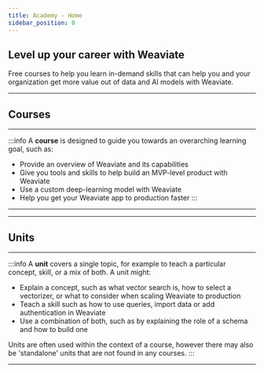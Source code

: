 ```yaml
---
title: Academy - Home
sidebar_position: 0
---
```



## Level up your career with Weaviate

Free courses to help you learn in-demand skills that can help you and your organization get more value out of data and AI models with Weaviate.

-----
## Courses
-----

:::info
A **course** is designed to guide you towards an overarching learning goal, such as:

- Provide an overview of Weaviate and its capabilities
- Give you tools and skills to help build an MVP-level product with Weaviate
- Use a custom deep-learning model with Weaviate
- Help you get your Weaviate app to production faster
:::

-----

<Courses courseData={courseData}/>

-----
## Units
-----

:::info
A **unit** covers a single topic, for example to teach a particular concept, skill, or a mix of both. A unit might:

- Explain a concept, such as what vector search is, how to select a vectorizer, or what to consider when scaling Weaviate to production
- Teach a skill such as how to use queries, import data or add authentication in Weaviate
- Use a combination of both, such as by explaining the role of a schema and how to build one

Units are often used within the context of a course, however there may also be 'standalone' units that are not found in any courses.
:::

-----

<Units courseData={courseData}/>
